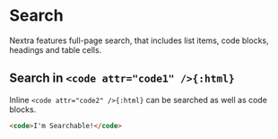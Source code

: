 # Search

Nextra features full-page search, that includes list items, code blocks,
headings and table cells.

## Search in `<code attr="code1" />{:html}`

Inline `<code attr="code2" />{:html}` can be searched as well as code blocks.

```html
<code>I'm Searchable!</code>
```
